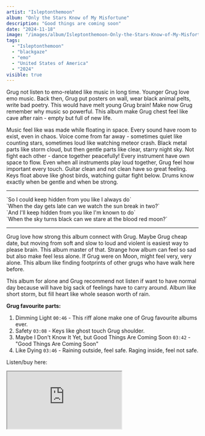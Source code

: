 ```yaml
---
artist: "Isleptonthemoon"
album: "Only the Stars Know of My Misfortune"
description: "Good things are coming soon"
date: "2024-11-18"
image: "/images/album/Isleptonthemoon-Only-the-Stars-Know-of-My-Misfortune.jpg"
tags:
  - "Isleptonthemoon"
  - "blackgaze"  
  - "emo"
  - "United States of America"
  - "2024"
visible: true
---
```


Grug not listen to emo-related like music in long time. Younger Grug love emo music. Back then, Grug put posters on wall, wear black animal pelts, write bad poetry. This would have melt young Grug brain! Make now Grug remember why music so powerful. This album make Grug chest feel like cave after rain - empty but full of new life.

Music feel like was made while floating in space. Every sound have room to exist, even in chaos. Voice come from far away - sometimes quiet like counting stars, sometimes loud like watching meteor crash. Black metal parts like storm cloud, but then gentle parts like clear, starry night sky. Not fight each other - dance together peacefully! Every instrument have own space to flow. Even when all instruments play loud together, Grug feel how important every touch. Guitar clean and not clean have so great feeling. Keys float above like ghost birds, watching guitar fight below. Drums know exactly when be gentle and when be strong. 

--------------------------------------------------------

<div className="text-center">
  `So I could keep hidden from you like I always do` <br />
  `When the day gets late can we watch the sun break in two?` <br />
  `And I'll keep hidden from you like I'm known to do` <br />
  `When the sky turns black can we stare at the blood red moon?`
</div>

--------------------------------------------------------

Grug love how strong this album connect with Grug. Maybe Grug cheap date, but moving from soft and slow to loud and violent is easiest way to please brain. This album master of that. Strange how album can feel so sad but also make feel less alone. If Grug were on Moon, might feel very, very alone. This album like finding footprints of other grugs who have walk here before.

This album for alone and Grug recommend not listen if want to have normal day because will have big sack of feelings have to carry around. Album like short storm, but fill heart like whole season worth of rain.

**Grug favourite parts:**

1. Dimming Light `00:46` - This riff alone make one of Grug favourite albums ever.
1. Safety `03:08` - Keys like ghost touch Grug shoulder.
1. Maybe I Don't Know It Yet, but Good Things Are Coming Soon `03:42` - "Good Things Are Coming Soon"
1. Like Dying `03:46` - Raining outside, feel safe. Raging inside, feel not safe.

Listen/buy here:
<iframe
  style={{ border: "0", width: "350px", height: "660px" }}
  src="https://bandcamp.com/EmbeddedPlayer/album=1114317925/size=large/bgcol=333333/linkcol=ffffff/transparent=true/" 
  seamless>
  <a href="https://isleptonthemoon.bandcamp.com/album/only-the-stars-know-of-my-misfortune">
    Only the Stars Know of My Misfortune by Isleptonthemoon
  </a>
</iframe>